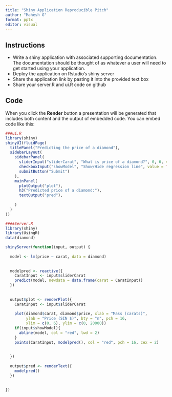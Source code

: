 ```yaml
---
title: "Shiny Application Reproducible Pitch"
author: "Mahesh G"
format: pptx
editor: visual
---
```


## Instructions

-   Write a shiny application with associated supporting documentation. The documentation should be thought of as whatever a user will need to get started using your application.
-   Deploy the application on Rstudio's shiny server
-   Share the application link by pasting it into the provided text box
-   Share your server.R and ui.R code on github

## Code

When you click the **Render** button a presentation will be generated that includes both content and the output of embedded code. You can embed code like this:

```r
###ui.R
library(shiny)
shinyUI(fluidPage(
  titlePanel("Predicting the price of a diamond"),
  sidebarLayout(
    sidebarPanel(
      sliderInput("sliderCarat", "What is price of a diamond?", 0, 6, value = 0.1),
      checkboxInput("showModel", "Show/Hide regression line", value = TRUE),
      submitButton("Submit") 
    ),
    mainPanel(
      plotOutput("plot"),
      h3("Predicted price of a diamond:"),
      textOutput("pred"),
      
    )
  )
))

####Server.R
library(shiny)
library(UsingR)
data(diamond)

shinyServer(function(input, output) {
  
  model <- lm(price ~ carat, data = diamond)
  
  
  modelpred <- reactive({
    CaratInput <- input$sliderCarat
    predict(model, newdata = data.frame(carat = CaratInput))
  })
  
  
  output$plot <- renderPlot({
    CaratInput <- input$sliderCarat
    
    plot(diamond$carat, diamond$price, xlab = "Mass (carats)", 
         ylab = "Price (SIN $)", bty = "n", pch = 16,
         xlim = c(0, 6), ylim = c(0, 20000))
    if(input$showModel){
      abline(model, col = "red", lwd = 2)
    }
    points(CaratInput, modelpred(), col = "red", pch = 16, cex = 2)
    
    
  })
  
  output$pred <- renderText({
    modelpred()
  })
  
  
})

```
